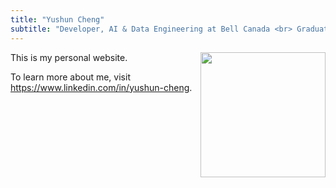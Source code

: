 ```yaml
---
title: "Yushun Cheng"
subtitle: "Developer, AI & Data Engineering at Bell Canada <br> Graduate Student at The University of British Columbia"
---
```


<p><img src="./docs/pic.jpg" align="right" width="200"> This is my personal website.</p>


To learn more about me, visit <https://www.linkedin.com/in/yushun-cheng>.



